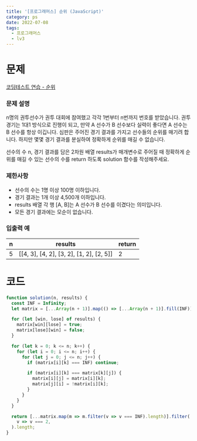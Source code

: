 ```yaml
---
title: '[프로그래머스] 순위 (JavaScript)'
category: ps
date: 2022-07-08
tags:
  - 프로그래머스
  - lv3
---
```


# 문제

[코딩테스트 연습 - 순위](https://school.programmers.co.kr/learn/courses/30/lessons/49191)

### 문제 설명

n명의 권투선수가 권투 대회에 참여했고 각각 1번부터 n번까지 번호를 받았습니다. 권투 경기는 1대1 방식으로 진행이 되고, 만약 A 선수가 B 선수보다 실력이 좋다면 A 선수는 B 선수를 항상 이깁니다. 심판은 주어진 경기 결과를 가지고 선수들의 순위를 매기려 합니다. 하지만 몇몇 경기 결과를 분실하여 정확하게 순위를 매길 수 없습니다.

선수의 수 n, 경기 결과를 담은 2차원 배열 results가 매개변수로 주어질 때 정확하게 순위를 매길 수 있는 선수의 수를 return 하도록 solution 함수를 작성해주세요.

### 제한사항

- 선수의 수는 1명 이상 100명 이하입니다.
- 경기 결과는 1개 이상 4,500개 이하입니다.
- results 배열 각 행 [A, B]는 A 선수가 B 선수를 이겼다는 의미입니다.
- 모든 경기 결과에는 모순이 없습니다.

### 입출력 예

| n   | results                                  | return |
| --- | ---------------------------------------- | ------ |
| 5   | [[4, 3], [4, 2], [3, 2], [1, 2], [2, 5]] | 2      |

# 코드

```js
function solution(n, results) {
  const INF = Infinity;
  let matrix = [...Array(n + 1)].map(() => [...Array(n + 1)].fill(INF));

  for (let [win, lose] of results) {
    matrix[win][lose] = true;
    matrix[lose][win] = false;
  }

  for (let k = 0; k <= n; k++) {
    for (let i = 0; i <= n; i++) {
      for (let j = 0; j <= n; j++) {
        if (matrix[i][k] === INF) continue;

        if (matrix[i][k] === matrix[k][j]) {
          matrix[i][j] = matrix[i][k];
          matrix[j][i] = !matrix[i][k];
        }
      }
    }
  }

  return [...matrix.map(m => m.filter(v => v === INF).length)].filter(
    v => v === 2,
  ).length;
}
```

